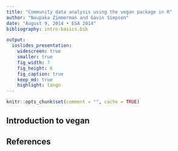 ```yaml
---
title: "Community data analysis using the vegan package in R"
author: "Naupaka Zimmerman and Gavin Simpson"
date: "August 9, 2014 • ESA 2014"
bibliography: intro-basics.bib

output:
  ioslides_presentation:
    widescreen: true
    smaller: true
    fig_width: 7
    fig_height: 6
    fig_caption: true
    keep_md: true
    highlight: tango
---
```


```r
knitr::opts_chunk$set(comment = "", cache = TRUE)
```

## Introduction to **vegan**

## References
